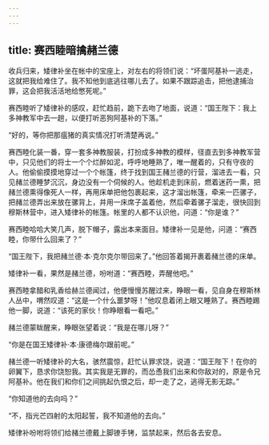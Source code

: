 ```yaml
---
---
---
```

title: 赛西睦暗擒赭兰德
---




收兵归来，矮律补坐在帐中的宝座上，对左右的将领们说：“坏蛋阿基补一逃走，这就把我给难住了。我不知他到底逃往哪儿去了。如果不跟踪追击，把他逮捕治罪，这会把我活活地给憋死呢。”

赛西睦听了矮律补的感叹，赶忙趋前，跪下去吻了地面，说道：“国王陛下：我上多神教军中去一趟，以便打听恶狗阿基补的下落。”

“好的，等你把那瘟猪的真实情况打听清楚再说。”

赛西睦化装一番，穿一套多神教服装，打扮成多神教的模样，径直去到多神教军营中，只见他们的将士一个个烂醉如泥，呼呼地睡熟了，唯一醒着的，只有守夜的人。他偷偷摸摸地穿过一个个帐篷，终于找到国王赭兰德的行营，溜进去一看，只见赭兰德睡梦沉沉，身边没有一个伺候的人。他趁机走到床前，燃着迷药一熏，把赭兰德熏得像死人一样，再用床单把他包裹起来，这才溜出帐篷，牵来一匹骡子，把赭兰德弄出来放在骡背上，并用一床席子盖着他，然后牵着骡子溜走，很快回到穆斯林营中，进入矮律补的帐篷。帐里的人都不认识他，问道：“你是谁？”

赛西睦哈哈大笑几声，脱下帽子，露出本来面目。矮律补一见是他，问道：“赛西睦，你带什么回来了？”

“国王陛下，我把赭兰德·本·克尔克尔带回来了。”他回答着揭开裹着赭兰德的床单。

矮律补一看，果然是赭兰德，吩咐道：“赛西睦，弄醒他吧。”

赛西睦拿醋和乳香给赫兰德闻过，他便慢慢苏醒过来，睁眼一看，见自身在穆斯林人丛中，喟然叹道：“这是一个什么噩梦呀！”他叹息着闭上眼又睡熟了。赛西睦踢他一脚，说道：“该死的家伙！你睁眼看一看吧。”

赭兰德蒙眬醒来，睁眼张望着说：“我是在哪儿呀？”

“你是在国王矮律补·本·康德梅尔跟前呢。”

赭兰德一听矮律补的大名，骇然震惊，赶忙认罪求饶，说道：“国王陛下！在你的卵翼下，恳求你饶恕我。其实我是无罪的，而怂恿我们出来和你敌对的，原是令兄阿基补。他在我们和你们之间挑起仇恨之后，却一走了之，逃得无影无踪。”

“你知道他的去向吗？”

“不，指光芒四射的太阳起誓，我不知道他的去向。”

矮律补吩咐将领们给赭兰德戴上脚镣手铐，监禁起来，然后各去安息。